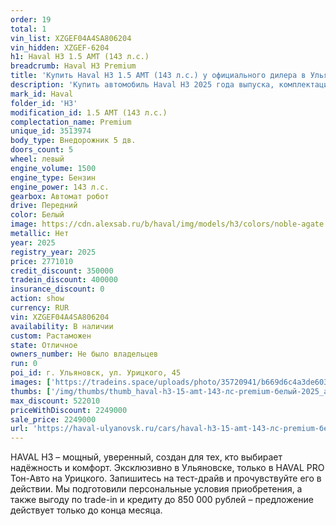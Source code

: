 ```yaml
---
order: 19
total: 1
vin_list: XZGEF04A4SA806204
vin_hidden: XZGEF-6204
h1: Haval H3 1.5 AMT (143 л.с.)
breadcrumb: Haval H3 Premium
title: 'Купить Haval H3 1.5 AMT (143 л.с.) у официального дилера в Ульяновске'
description: 'Купить автомобиль Haval H3 2025 года выпуска, комплектация Premium, цвет - Белый, двигатель - 1.5 AMT (143 л.с.) у официального дилера в г. Ульяновск. Стоимость данного автомобиля Haval H3 – 2249000'
mark_id: Haval
folder_id: 'H3'
modification_id: 1.5 AMT (143 л.с.)
complectation_name: Premium
unique_id: 3513974
body_type: Внедорожник 5 дв.
doors_count: 5
wheel: левый
engine_volume: 1500
engine_type: Бензин
engine_power: 143 л.с.
gearbox: Автомат робот
drive: Передний
color: Белый
image: https://cdn.alexsab.ru/b/haval/img/models/h3/colors/noble-agate.webp
metallic: Нет
year: 2025
registry_year: 2025
price: 2771010
credit_discount: 350000
tradein_discount: 400000
insurance_discount: 0
action: show
currency: RUR
vin: XZGEF04A4SA806204
availability: В наличии
custom: Растаможен
state: Отличное
owners_number: Не было владельцев
run: 0
poi_id: г. Ульяновск, ул. Урицкого, 45
images: ['https://tradeins.space/uploads/photo/35720941/b669d6c4a3de603a2b1aedbd07bab4c7.jpg', 'https://tradeins.space/uploads/photo/35720942/802ad5c0e0f84f488d86fb890ba3cc31.jpg', 'https://tradeins.space/uploads/photo/35720943/2ecfc4dcfb790c602ba164ba5ed1f6e8.jpg', 'https://tradeins.space/uploads/photo/35720944/60f290cd30fc9e06a4522c633a8ae381.jpg', 'https://tradeins.space/uploads/photo/35720945/1aa5802aef3d936d9e5ca6b6740e0098.jpg', 'https://tradeins.space/uploads/photo/35720946/df00804dcd584a10ed79b57771c272bc.jpg', 'https://tradeins.space/uploads/photo/35720947/f82b30ffc919b1ec6800808b040b165e.jpg', 'https://tradeins.space/uploads/photo/35720948/d9f03033a66d77c2c894c412dc848bd4.jpg', 'https://tradeins.space/uploads/photo/35720949/ff7e7ccde28fb997b62face537e6a793.jpg']
thumbs: ['/img/thumbs/thumb_haval-h3-15-amt-143-лс-premium-белый-2025_ab4c7_0.webp', '/img/thumbs/thumb_haval-h3-15-amt-143-лс-premium-белый-2025_3cc31_1.webp', '/img/thumbs/thumb_haval-h3-15-amt-143-лс-premium-белый-2025_1f6e8_2.webp', '/img/thumbs/thumb_haval-h3-15-amt-143-лс-premium-белый-2025_ae381_3.webp', '/img/thumbs/thumb_haval-h3-15-amt-143-лс-premium-белый-2025_e0098_4.webp']
max_discount: 522010
priceWithDiscount: 2249000
sale_price: 2249000
url: 'https://haval-ulyanovsk.ru/cars/haval-h3-15-amt-143-лс-premium-белый-2025/'
---
```

<p>
 HAVAL H3 – мощный, уверенный, создан для тех, кто выбирает надёжность и комфорт. Эксклюзивно в Ульяновске, только в HAVAL PRO Тон-Авто на Урицкого. Запишитесь на тест-драйв и прочувствуйте его в действии. Мы подготовили персональные условия приобретения, а также выгоду по trade-in и кредиту до 850 000 рублей – предложение действует только до конца месяца.
</p>
<p>
</p>
<p>
</p>
